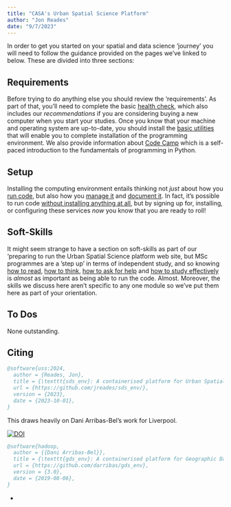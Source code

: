 ```yaml
---
title: "CASA's Urban Spatial Science Platform"
author: "Jon Reades"
date: "9/7/2023"
---
```


In order to get you started on your spatial and data science 'journey' you will need to follow the guidance provided on the pages we've linked to below. These are divided into three sections: 

## Requirements

Before trying to do anything else you should review the 'requirements'. As part of that, you'll need to complete the basic [health check](./req/health.qmd), which also includes our *recommendations* if you are considering buying a new computer when you start your studies. Once you know that your machine and operating system are up-to-date, you should install the [basic utilities](./req/base.qmd) that will enable you to complete installation of the programming environment. We also provide information about [Code Camp](./req/code_camp.qmd) which is a self-paced introduction to the fundamentals of programming in Python.

## Setup

Installing the computing environment entails thinking not *just* about how you [run code](./setup/env.qmd), but also how you [manage it](./setup/git.qmd) and [document it](./setup/markdown.qmd). In fact, it's possible to run code [without installing anything at all](./setup/no_install.qmd), but by signing up for, installing, or configuring these services *now* you know that you are ready to roll!

## Soft-Skills

It might seem strange to have a section on soft-skills as part of our 'preparing to run the Urban Spatial Science platform web site, but MSc programmes are a 'step up' in terms of independent study, and so knowing [how to read](./skills/reading.qmd), [how to think](./skills/thinking.qmd), [how to ask for help](./skills/help.qmd) and [how to study effectively](./skills/attention.qmd) is *almost* as important as being able to run the code. Almost. Moreover, the skills we discuss here aren't specific to any one module so we've put them here as part of your orientation.

## To Dos

None outstanding.

## Citing

```bibtex
@software{uss:2024,
  author = {Reades, Jon},
  title = {\texttt{sds_env}: A containerised platform for Urban Spatial Science},
  url = {https://github.com/jreades/sds_env/},
  version = {2023},
  date = {2023-10-01},
}
```

This draws heavily on Dani Arribas-Bel's work for Liverpool.

[![DOI](https://zenodo.org/badge/65582539.svg)](https://zenodo.org/badge/latestdoi/65582539)

```bibtex
@software{hadoop,
  author = {{Dani Arribas-Bel}},
  title = {\texttt{gds_env}: A containerised platform for Geographic Data Science},
  url = {https://github.com/darribas/gds_env},
  version = {3.0},
  date = {2019-08-06},
}
```

- 
